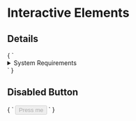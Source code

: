 
<Meta title="Interactive Elements" />

# Interactive Elements

## Details

<Preview>
  <Story name="Details" height="200px">
    {
      `
      <details>
        <summary>System Requirements</summary>
        <p>Requires a computer running an operating system. The computer
        must have some memory and ideally some kind of long-term storage.
        An input device as well as some form of output device is
        recommended.</p>
      </details>
      `
    }
  </Story>
</Preview>

## Disabled Button

<Preview>
  <Story name="Disabled Button" height="200px">
    {
      `
      <button disabled>Press me</button>
      `
    }
  </Story>
</Preview>
